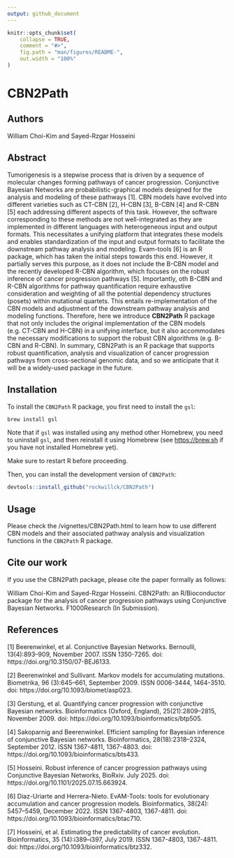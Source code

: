 ```yaml
---
output: github_document
---
```


<!-- README.md is generated from README.Rmd. Please edit that file -->

```r
knitr::opts_chunk$set(
    collapse = TRUE,
    comment = "#>",
    fig.path = "man/figures/README-",
    out.width = "100%"
)
```

# CBN2Path

<!-- badges: start -->

<!-- badges: end -->


## Authors
William Choi-Kim and Sayed-Rzgar Hosseini


## Abstract
Tumorigenesis is a stepwise process that is driven by a sequence of molecular changes forming pathways of cancer progression. Conjunctive Bayesian Networks are probabilistic-graphical models designed for the analysis and modeling of these pathways [1]. CBN models have evolved into different varieties such as CT-CBN [2], H-CBN [3], B-CBN [4] and R-CBN [5] each addressing different aspects of this task. However, the software corresponding to these methods are not well-integrated as they are implemented in different languages with heterogeneous input and output formats. This necessitates a unifying platform that integrates these models and enables standardization of the input and output formats to facilitate the downstream pathway analysis and modeling. Evam-tools [6] is an R package, which has taken the initial steps towards this end. However, it partially serves this purpose, as it does not include the B-CBN model and the recently developed R-CBN algorithm, which focuses on the robust inference of cancer progression pathways [5]. Importantly, oth B-CBN and R-CBN algorithms for pathway quantification require exhaustive consideration and weighting of all the potential dependency structures (posets) within  mutational quartets. This entails re-implementation of the CBN models and adjustment of the downstream pathway analysis and modeling functions. Therefore, here we introduce **CBN2Path** R package that not only includes the original implementation of the CBN models (e.g. CT-CBN and H-CBN) in a unifying interface, but it also accommodates the necessary modifications to support the robust CBN algorithms (e.g. B-CBN and R-CBN). In summary, CBN2Path is an R package that supports robust quantification, analysis and visualization of cancer progression pathways from cross-sectional genomic data, and so we anticipate that it will be a widely-used package in the future.


## Installation

To install the `CBN2Path` R package, you first need to install the `gsl`:

``` bash
brew install gsl
```

Note that if `gsl` was installed using any method other Homebrew, you need to uninstall `gsl`, and then reinstall it using Homebrew (see <https://brew.sh> if you have not installed Homebrew yet).

Make sure to restart R before proceeding.

Then, you can install the development version of `CBN2Path`:

``` r
devtools::install_github("rockwillck/CBN2Path")
```

## Usage
Please check the /vignettes/CBN2Path.html to learn how to use different CBN models and their associated pathway analysis and visualization functions in the `CBN2Path` R package.


## Cite our work
If you use the CBN2Path package, please cite the paper formally as follows:

William Choi-Kim and Sayed-Rzgar Hosseini. CBN2Path: an R/Bioconductor package for the analysis of cancer progression pathways using Conjunctive Bayesian Networks. F1000Research (In Submission).


## References

[1] Beerenwinkel, et al. Conjunctive Bayesian Networks. Bernoulli, 13(4):893–909, November 2007. ISSN 1350-7265. doi: https://doi.org/10.3150/07-BEJ6133.

[2] Beerenwinkel and Sullivant. Markov models for accumulating mutations. Biometrika, 96 (3):645–661, September 2009. ISSN 0006-3444, 1464-3510. doi: https://doi.org/10.1093/biomet/asp023. 

[3] Gerstung, et al. Quantifying cancer progression with conjunctive Bayesian networks. Bioinformatics (Oxford, England), 25(21):2809–2815, November 2009. doi: https://doi.org/10.1093/bioinformatics/btp505.

[4] Sakoparnig and Beerenwinkel. Efficient sampling for Bayesian inference of conjunctive Bayesian networks. Bioinformatics, 28(18):2318–2324, September 2012. ISSN 1367-4811, 1367-4803. doi: https://doi.org/10.1093/bioinformatics/bts433.

[5] Hosseini. Robust inference of cancer progression pathways using Conjunctive Bayesian Networks, BioRxiv. July 2025. doi: https://doi.org/10.1101/2025.07.15.663924.

[6] Diaz-Uriarte and Herrera-Nieto. EvAM-Tools: tools for evolutionary accumulation and cancer progression models. Bioinformatics, 38(24): 5457–5459, December 2022. ISSN 1367-4803, 1367-4811. doi: https://doi.org/10.1093/bioinformatics/btac710.

[7] Hosseini, et al. Estimating the predictability of cancer evolution. Bioinformatics, 35 (14):i389–i397, July 2019. ISSN 1367-4803, 1367-4811. doi: https://doi.org/10.1093/bioinformatics/btz332.

